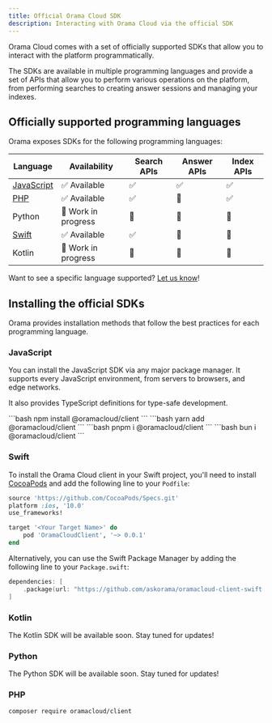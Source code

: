 ```yaml
---
title: Official Orama Cloud SDK
description: Interacting with Orama Cloud via the official SDK
---
```


Orama Cloud comes with a set of officially supported SDKs that allow you to interact with the platform programmatically.

The SDKs are available in multiple programming languages and provide a set of APIs that allow you to perform various operations on the platform, from performing searches to creating answer sessions and managing your indexes.

## Officially supported programming languages

Orama exposes SDKs for the following programming languages:

| Language                                                    | Availability        | Search APIs | Answer APIs | Index APIs |
|-------------------------------------------------------------|---------------------|-------------|-------------|------------|
| [JavaScript](https://github.com/askorama/oramacloud-client) | ✅ Available        | ✅           | ✅          | ✅         |
| [PHP](https://github.com/askorama/oramacloud-client-php)    | ✅ Available        | ✅           | 🚧          | ✅         |
| Python                                                      | 🚧 Work in progress | 🚧           | 🚧          | 🚧         |
| [Swift](https://github.com/askorama/oramacloud-client-swift)| ✅ Available        | ✅           | 🚧          | 🚧         |
| Kotlin                                                      | 🚧 Work in progress | 🚧           | 🚧          | 🚧         |

Want to see a specific language supported? [Let us know](https://github.com/orgs/askorama/discussions/new?category=ideas)!

## Installing the official SDKs

Orama provides installation methods that follow the best practices for each programming language.

### JavaScript

You can install the JavaScript SDK via any major package manager. It supports every JavaScript environment, from servers to browsers, and edge networks.

It also provides TypeScript definitions for type-safe development.

<Tabs>
  <TabItem label='npm' icon='seti:npm'>
    ```bash
    npm install @oramacloud/client
    ```
  </TabItem>
  <TabItem label='yarn' icon='seti:yarn'>
    ```bash
    yarn add @oramacloud/client
    ```
  </TabItem>
  <TabItem label='pnpm' icon='pnpm'>
    ```bash
    pnpm i @oramacloud/client
    ```
  </TabItem>
  <TabItem label='bun' icon='bun'>
    ```bash
    bun i @oramacloud/client
    ```
  </TabItem>
</Tabs>

### Swift

To install the Orama Cloud client in your Swift project, you'll need to install [CocoaPods](https://cocoapods.org) and add the following line to your `Podfile`:

```ruby
source 'https://github.com/CocoaPods/Specs.git'
platform :ios, '10.0'
use_frameworks!

target '<Your Target Name>' do
    pod 'OramaCloudClient', '~> 0.0.1'
end
```

Alternatively, you can use the Swift Package Manager by adding the following line to your `Package.swift`:

```swift
dependencies: [
    .package(url: "https://github.com/askorama/oramacloud-client-swift.git", from: "0.0.1")
]
```

### Kotlin

The Kotlin SDK will be available soon. Stay tuned for updates!

### Python

The Python SDK will be available soon. Stay tuned for updates!

### PHP

```sh
composer require oramacloud/client
```